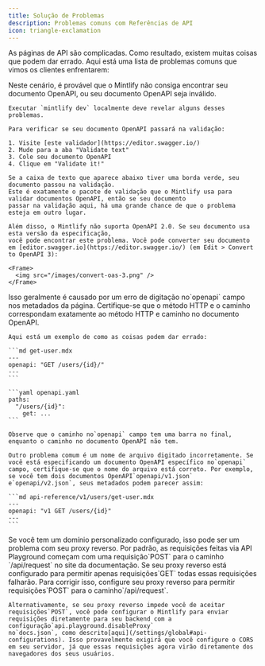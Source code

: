 ```yaml
---
title: Solução de Problemas
description: Problemas comuns com Referências de API
icon: triangle-exclamation
---
```


As páginas de API são complicadas. Como resultado, existem muitas coisas que podem dar errado.
Aqui está uma lista de problemas comuns que vimos os clientes enfrentarem:

<AccordionGroup>
  <Accordion title="All of my OpenAPI pages are completely blank">
    Neste cenário, é provável que o Mintlify não consiga encontrar seu documento OpenAPI,
    ou seu documento OpenAPI seja inválido.

    Executar `mintlify dev` localmente deve revelar alguns desses problemas.

    Para verificar se seu documento OpenAPI passará na validação:

    1. Visite [este validador](https://editor.swagger.io/)
    2. Mude para a aba "Validate text"
    3. Cole seu documento OpenAPI
    4. Clique em "Validate it!"

    Se a caixa de texto que aparece abaixo tiver uma borda verde, seu documento passou na validação.
    Este é exatamente o pacote de validação que o Mintlify usa para validar documentos OpenAPI, então se seu documento
    passar na validação aqui, há uma grande chance de que o problema esteja em outro lugar.

    Além disso, o Mintlify não suporta OpenAPI 2.0. Se seu documento usa esta versão da especificação,
    você pode encontrar este problema. Você pode converter seu documento em [editor.swagger.io](https://editor.swagger.io/) (em Edit > Convert to OpenAPI 3):

    <Frame>
      <img src="/images/convert-oas-3.png" />
    </Frame>
  </Accordion>

  <Accordion title="One of my OpenAPI pages is completely blank">
    Isso geralmente é causado por um erro de digitação no`openapi` campo nos metadados da página. Certifique-se que o método HTTP e o caminho correspondam exatamente ao método HTTP e caminho no documento OpenAPI.

    Aqui está um exemplo de como as coisas podem dar errado:

    ```md get-user.mdx
    ---
    openapi: "GET /users/{id}/"
    ---
    ```

    ```yaml openapi.yaml
    paths:
      "/users/{id}":
        get: ...
    ```

    Observe que o caminho no`openapi` campo tem uma barra no final, enquanto o caminho no documento OpenAPI não tem.

    Outro problema comum é um nome de arquivo digitado incorretamente. Se você está especificando um documento OpenAPI específico no`openapi` campo, certifique-se que o nome do arquivo está correto. Por exemplo, se você tem dois documentos OpenAPI`openapi/v1.json` e`openapi/v2.json`, seus metadados podem parecer assim:

    ```md api-reference/v1/users/get-user.mdx
    ---
    openapi: "v1 GET /users/{id}"
    ---
    ```
  </Accordion>

  <Accordion title="Requests from the API Playground don't work">
    Se você tem um domínio personalizado configurado, isso pode ser um problema com seu proxy reverso. Por padrão, as requisições feitas via API Playground começam com uma requisição`POST` para o caminho
    `/api/request` no site da documentação. Se seu proxy reverso está configurado para permitir apenas requisições`GET`
    todas essas requisições falharão. Para corrigir isso, configure seu proxy reverso para permitir requisições`POST` para o caminho`/api/request`.

    Alternativamente, se seu proxy reverso impede você de aceitar requisições`POST`, você pode configurar o Mintlify para enviar requisições diretamente para seu backend com a configuração`api.playground.disableProxy`
    no`docs.json`, como descrito[aqui](/settings/global#api-configurations). Isso provavelmente exigirá que você configure o CORS em seu servidor, já que essas requisições agora virão diretamente dos navegadores dos seus usuários.
  </Accordion>
</AccordionGroup>

